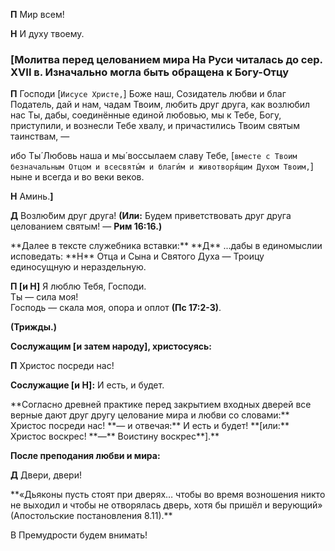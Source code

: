 
**П** Мир всем!

**Н** И духу твоему.

### <b>[</b>Молитва перед целованием мира <Tooltip>**На Руси читалась до сер. XVII в. Изначально могла быть обращена к Богу-Отцу**</Tooltip>

**П** Господи <R>[</R>`Иисусе Христе,`<R>]</R> Боже наш, Созидатель любви и благ Податель, дай и нам, чадам Твоим, любить друг друга, как возлюбил нас Ты, дабы, соединённые единой любовью, мы к Тебе, Богу, приступили, и вознесли Тебе хвалу, и причастились Твоим святым таинствам, —

ибо Ты́ Любовь наша и мы́ воссылаем славу Тебе, <R>[</R>`вместе с Твоим безначальным Отцом и всесвяты́м и благи́м и животворя́щим Духом Твоим,`<R>]</R> ныне и всегда и во веки веков.

**Н** Аминь.**<b>]</b>**

**Д** Возлю́бим друг друга! **(Или:** Будем приветствовать друг друга целованием святым! — **Рим 16:16.)**

<Tooltip>
    **Далее в тексте служебника вставки:** **Д** ...дабы в единомыслии исповедать: **Н** Отца и Сына и Святого Духа —
    Троицу единосущную и нераздельную.
</Tooltip>

**П [и Н]** Я люблю Тебя, Господи.  
Ты — сила моя!  
Господь — скала моя, опора и оплот **(Пс 17:2-3)**.

**(Трижды.)**

**Сослужащим [и затем народу], христосуясь:**

**П** Христос посреди нас!

**Сослужащие [и Н]:** И есть, и будет.

<Tooltip>
    **Согласно древней практике перед закрытием входных дверей все верные дают друг другу целование мира и любви со
    словами:** Христос посреди нас! **— и отвечая:** И есть и будет! **[или:** Христос воскрес! **—** Воистину
    воскрес**].**
</Tooltip>

**После преподания любви и мира:**

**Д** Двери, двери!

<Tooltip>
    **«Дьяконы пусть стоят при дверях… чтобы во время возношения никто не выходил и чтобы не отворялась дверь, хотя бы
    пришёл и верующий» (Апостольские постановления 8.11).**
</Tooltip>

В Премудрости будем внимать!
